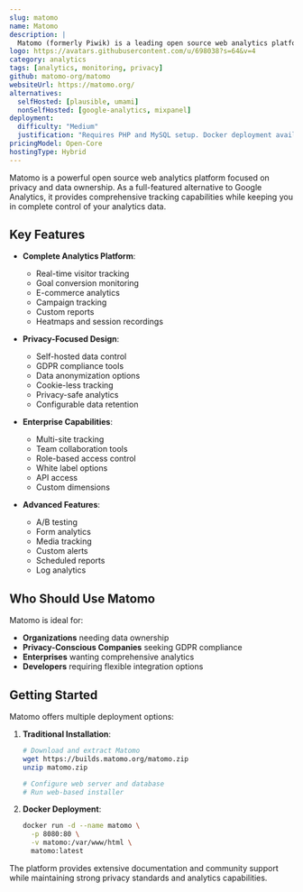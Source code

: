 ```yaml
---
slug: matomo
name: Matomo
description: |
  Matomo (formerly Piwik) is a leading open source web analytics platform that gives you complete control over your data. It's a privacy-focused alternative to Google Analytics with comprehensive tracking and reporting capabilities.
logo: https://avatars.githubusercontent.com/u/698038?s=64&v=4
category: analytics
tags: [analytics, monitoring, privacy]
github: matomo-org/matomo
websiteUrl: https://matomo.org/
alternatives:
  selfHosted: [plausible, umami]
  nonSelfHosted: [google-analytics, mixpanel]
deployment:
  difficulty: "Medium"
  justification: "Requires PHP and MySQL setup. Docker deployment available but configuration needed for production use."
pricingModel: Open-Core
hostingType: Hybrid
---
```


Matomo is a powerful open source web analytics platform focused on privacy and data
ownership. As a full-featured alternative to Google Analytics, it provides comprehensive
tracking capabilities while keeping you in complete control of your analytics data.

## Key Features

- **Complete Analytics Platform**:

  - Real-time visitor tracking
  - Goal conversion monitoring
  - E-commerce analytics
  - Campaign tracking
  - Custom reports
  - Heatmaps and session recordings

- **Privacy-Focused Design**:

  - Self-hosted data control
  - GDPR compliance tools
  - Data anonymization options
  - Cookie-less tracking
  - Privacy-safe analytics
  - Configurable data retention

- **Enterprise Capabilities**:

  - Multi-site tracking
  - Team collaboration tools
  - Role-based access control
  - White label options
  - API access
  - Custom dimensions

- **Advanced Features**:
  - A/B testing
  - Form analytics
  - Media tracking
  - Custom alerts
  - Scheduled reports
  - Log analytics

## Who Should Use Matomo

Matomo is ideal for:

- **Organizations** needing data ownership
- **Privacy-Conscious Companies** seeking GDPR compliance
- **Enterprises** wanting comprehensive analytics
- **Developers** requiring flexible integration options

## Getting Started

Matomo offers multiple deployment options:

1. **Traditional Installation**:

   ```bash
   # Download and extract Matomo
   wget https://builds.matomo.org/matomo.zip
   unzip matomo.zip

   # Configure web server and database
   # Run web-based installer
   ```

2. **Docker Deployment**:
   ```bash
   docker run -d --name matomo \
     -p 8080:80 \
     -v matomo:/var/www/html \
     matomo:latest
   ```

The platform provides extensive documentation and community support while
maintaining strong privacy standards and analytics capabilities.
